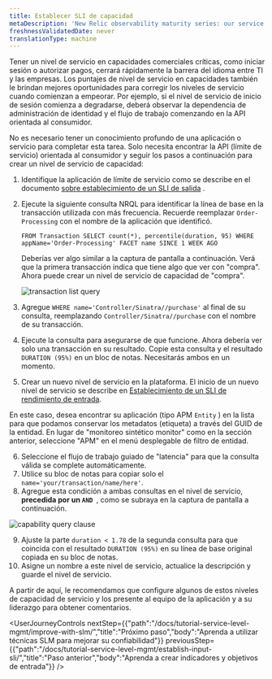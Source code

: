 ```yaml
---
title: Establecer SLI de capacidad
metaDescription: 'New Relic observability maturity series: our service level management guide shows you how to easily measure and communicate the overall health, performance, and quality of your digital products and services to all stakeholders.'
freshnessValidatedDate: never
translationType: machine
---
```




Tener un nivel de servicio en capacidades comerciales críticas, como iniciar sesión o autorizar pagos, cerrará rápidamente la barrera del idioma entre TI y las empresas. Los puntajes de nivel de servicio en capacidades también le brindan mejores oportunidades para corregir los niveles de servicio cuando comienzan a empeorar. Por ejemplo, si el nivel de servicio de inicio de sesión comienza a degradarse, deberá observar la dependencia de administración de identidad y el flujo de trabajo comenzando en la API orientada al consumidor.

No es necesario tener un conocimiento profundo de una aplicación o servicio para completar esta tarea. Solo necesita encontrar la API (límite de servicio) orientada al consumidor y seguir los pasos a continuación para crear un nivel de servicio de capacidad:

1. Identifique la aplicación de límite de servicio como se describe en el documento [sobre establecimiento de un SLI de salida](/docs/tutorial-service-level-mgmt/establish-output-sli/) .

2. Ejecute la siguiente consulta NRQL para identificar la línea de base en la transacción utilizada con más frecuencia. Recuerde reemplazar `Order-Processing` con el nombre de la aplicación que identificó.

   ```
   FROM Transaction SELECT count(*), percentile(duration, 95) WHERE appName='Order-Processing' FACET name SINCE 1 WEEK AGO
   ```

   Deberías ver algo similar a la captura de pantalla a continuación. Verá que la primera transacción indica que tiene algo que ver con "compra". Ahora puede crear un nivel de servicio de capacidad de "compra".

   <img
     alt="transaction list query"
     src={queriesnrqlTransactionListNrql}
   />

3. Agregue `WHERE name='Controller/Sinatra//purchase'` al final de su consulta, reemplazando `Controller/Sinatra//purchase` con el nombre de su transacción.

4. Ejecute la consulta para asegurarse de que funcione. Ahora debería ver solo una transacción en su resultado. Copie esta consulta y el resultado `DURATION (95%)` en un bloc de notas. Necesitarás ambos en un momento.

5. Crear un nuevo nivel de servicio en la plataforma. El inicio de un nuevo nivel de servicio se describe en [Establecimiento de un SLI de rendimiento de entrada](#establishing-input-sli).

En este caso, desea encontrar su aplicación (tipo APM `Entity` ) en la lista para que podamos conservar los metadatos (etiqueta) a través del GUID de la entidad. En lugar de "monitoreo sintético monitor" como en la sección anterior, seleccione "APM" en el menú desplegable de filtro de entidad.

6. Seleccione el flujo de trabajo guiado de "latencia" para que la consulta válida se complete automáticamente.
7. Utilice su bloc de notas para copiar solo el `name='your/transaction/name/here'`.
8. Agregue esta condición a ambas consultas en el nivel de servicio, **precedida por un `AND `**, como se subraya en la captura de pantalla a continuación.

<img
  alt="capability query clause"
  src={apmCapabilityFilterClause}
/>

9. Ajuste la parte `duration < 1.78` de la segunda consulta para que coincida con el resultado `DURATION (95%)` en su línea de base original copiada en su bloc de notas.
10. Asigne un nombre a este nivel de servicio, actualice la descripción y guarde el nivel de servicio.

A partir de aquí, le recomendamos que configure algunos de estos niveles de capacidad de servicio y los presente al equipo de la aplicación y a su liderazgo para obtener comentarios.

<UserJourneyControls
  nextStep={{"path":"/docs/tutorial-service-level-mgmt/improve-with-slm/","title":"Próximo paso","body":"Aprenda a utilizar técnicas SLM para mejorar su confiabilidad"}}
  previousStep={{"path":"/docs/tutorial-service-level-mgmt/establish-input-sli/","title":"Paso anterior","body":"Aprenda a crear indicadores y objetivos de entrada"}}
/>